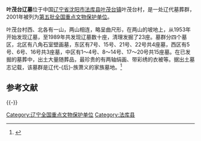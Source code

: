 {{文物保护单位
| 级别 = 全国
| 名称 = 叶茂台辽墓
| 图片 = 
| |所在 = [[辽宁省|辽宁省]][[沈阳市|沈阳市]][[法库县|法库县]]
| 分类 = 古墓葬
| 时代 = 近代
| 编号 = 5-156
| 登录 = 2001年
}}

'''叶茂台辽墓'''位于中国[[辽宁省|辽宁省]][[沈阳市|沈阳市]][[法库县|法库县]][[叶茂台镇|叶茂台镇]]叶茂台村，是一处辽代墓葬群，2001年被列为[[第五批全国重点文物保护单位|第五批全国重点文物保护单位]]。

叶茂台村西、北各有一山，两山相连，略呈曲尺形，在两山的坡地上，从1953年开始发现辽墓，至1989年共发现辽墓数十座，清理发掘了23座。墓群分四个墓区，北区有八角石室壁画墓，东区有7号、15号、21号、22号共4座墓，西区有5号、6号、16号共3座墓，中区有1～4号、8～14号、17～20号共15座墓。在已发掘的墓葬中，出土大量随葬品，最珍贵的有两轴绢画、带彩绣的衣被等。据出土墓志记载，该墓群是辽代-{后}-族萧义的家族墓地。<ref>{{Cite book |title=全国重点文物保护单位·第一至第五批·第Ⅰ卷 |publisher=文物出版社 |year=2004 |isbn=7-5010-1525-2 |pages=549}}</ref>

== 参考文献 ==
{{Reflist}}

{{-}}
{{辽宁全国重点文物保护单位}}

{{DEFAULTSORT:Y}}
[[Category:辽宁全国重点文物保护单位|Category:辽宁全国重点文物保护单位]]
[[Category:法库县|Category:法库县]]

{{coord|42|19|10|N|122|52|52|E|region:CN_type:landmark|display=title}}